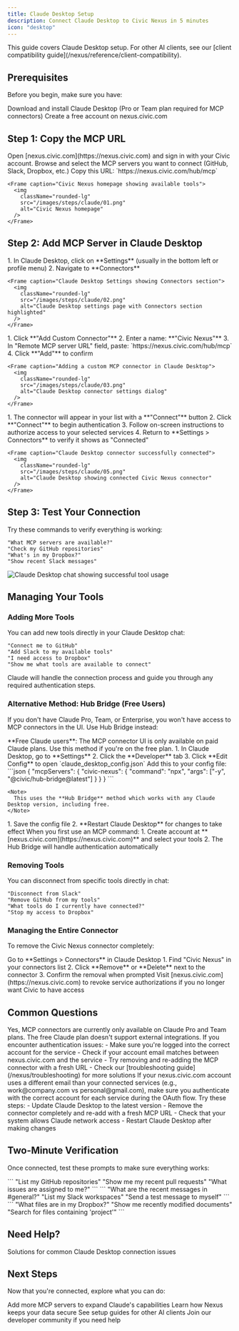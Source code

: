 ```yaml
---
title: Claude Desktop Setup
description: Connect Claude Desktop to Civic Nexus in 5 minutes
icon: "desktop"
---
```


<Note>
  This guide covers Claude Desktop setup. For other AI clients, see our [client compatibility guide](/nexus/reference/client-compatibility).
</Note>

## Prerequisites

Before you begin, make sure you have:

<CardGroup cols={2}>
  <Card title="Claude Desktop" icon="robot" href="https://claude.ai">
    Download and install Claude Desktop (Pro or Team plan required for MCP connectors)
  </Card>
  <Card title="Civic Account" icon="user" href="https://nexus.civic.com">
    Create a free account on nexus.civic.com
  </Card>
</CardGroup>

## Step 1: Copy the MCP URL

<Steps>
  <Step title="Visit nexus.civic.com">
    Open [nexus.civic.com](https://nexus.civic.com) and sign in with your Civic account.
  </Step>
  <Step title="Select your tools">
    Browse and select the MCP servers you want to connect (GitHub, Slack, Dropbox, etc.)
  </Step>
  <Step title="Copy the MCP URL">
    Copy this URL: `https://nexus.civic.com/hub/mcp`
    
    <Frame caption="Civic Nexus homepage showing available tools">
      <img
        className="rounded-lg"
        src="/images/steps/claude/01.png"
        alt="Civic Nexus homepage"
      />
    </Frame>
  </Step>
</Steps>

## Step 2: Add MCP Server in Claude Desktop

<Steps>
  <Step title="Open Claude Desktop Settings">
    1. In Claude Desktop, click on **Settings** (usually in the bottom left or profile menu)
    2. Navigate to **Connectors**
    
    <Frame caption="Claude Desktop Settings showing Connectors section">
      <img
        className="rounded-lg"
        src="/images/steps/claude/02.png"
        alt="Claude Desktop settings page with Connectors section highlighted"
      />
    </Frame>
  </Step>
  
  <Step title="Add Custom Connector">
    1. Click **"Add Custom Connector"**
    2. Enter a name: **"Civic Nexus"**  
    3. In "Remote MCP server URL" field, paste: `https://nexus.civic.com/hub/mcp`
    4. Click **"Add"** to confirm
    
    <Frame caption="Adding a custom MCP connector in Claude Desktop">
      <img
        className="rounded-lg"
        src="/images/steps/claude/03.png"
        alt="Claude Desktop connector settings dialog"
      />
    </Frame>
  </Step>
  
  <Step title="Connect and Authenticate">
    1. The connector will appear in your list with a **"Connect"** button
    2. Click **"Connect"** to begin authentication
    3. Follow on-screen instructions to authorize access to your selected services
    4. Return to **Settings > Connectors** to verify it shows as "Connected"
    
    <Frame caption="Claude Desktop connector successfully connected">
      <img
        className="rounded-lg"
        src="/images/steps/claude/05.png"
        alt="Claude Desktop showing connected Civic Nexus connector"
      />
    </Frame>
  </Step>
</Steps>

## Step 3: Test Your Connection

Try these commands to verify everything is working:

```
"What MCP servers are available?"
"Check my GitHub repositories"  
"What's in my Dropbox?"
"Show recent Slack messages"
```

<Frame caption="Claude Desktop successfully using connected tools">
  <img
    className="rounded-lg"
    src="/images/steps/claude/04.png"
    alt="Claude Desktop chat showing successful tool usage"
  />
</Frame>

## Managing Your Tools

### Adding More Tools

You can add new tools directly in your Claude Desktop chat:

```
"Connect me to GitHub"
"Add Slack to my available tools"  
"I need access to Dropbox"
"Show me what tools are available to connect"
```

Claude will handle the connection process and guide you through any required authentication steps.

### Alternative Method: Hub Bridge (Free Users)

If you don't have Claude Pro, Team, or Enterprise, you won't have access to MCP connectors in the UI. Use Hub Bridge instead:

<Warning>
**Free Claude users**: The MCP connector UI is only available on paid Claude plans. Use this method if you're on the free plan.
</Warning>

<Steps>
  <Step title="Open configuration file">
    1. In Claude Desktop, go to **Settings**
    2. Click the **Developer** tab  
    3. Click **Edit Config** to open `claude_desktop_config.json`
  </Step>
  
  <Step title="Add Hub Bridge configuration">
    Add this to your config file:
    ```json
    {
      "mcpServers": {
        "civic-nexus": {
          "command": "npx",
          "args": ["-y", "@civic/hub-bridge@latest"]
        }
      }
    }
    ```
    
    <Note>
      This uses the **Hub Bridge** method which works with any Claude Desktop version, including free.
    </Note>
  </Step>
  
  <Step title="Save and restart">
    1. Save the config file
    2. **Restart Claude Desktop** for changes to take effect
  </Step>
  
  <Step title="First-time setup">
    When you first use an MCP command:
    1. Create account at **[nexus.civic.com](https://nexus.civic.com)** and select your tools
    2. The Hub Bridge will handle authentication automatically
  </Step>
</Steps>

### Removing Tools

You can disconnect from specific tools directly in chat:

```
"Disconnect from Slack"  
"Remove GitHub from my tools"
"What tools do I currently have connected?"
"Stop my access to Dropbox"
```

### Managing the Entire Connector

To remove the Civic Nexus connector completely:

<Steps>
  <Step title="Access connectors">
    Go to **Settings > Connectors** in Claude Desktop
  </Step>
  <Step title="Remove connector">
    1. Find "Civic Nexus" in your connectors list
    2. Click **Remove** or **Delete** next to the connector
    3. Confirm the removal when prompted
  </Step>
  <Step title="Clean up (optional)">
    Visit [nexus.civic.com](https://nexus.civic.com) to revoke service authorizations if you no longer want Civic to have access
  </Step>
</Steps>

## Common Questions

<AccordionGroup>
  <Accordion title="Do I need a paid Claude plan?">
    Yes, MCP connectors are currently only available on Claude Pro and Team plans. The free Claude plan doesn't support external integrations.
  </Accordion>
  
  <Accordion title="What if authentication fails?">
    If you encounter authentication issues:
    - Make sure you're logged into the correct account for the service
    - Check if your account email matches between nexus.civic.com and the service
    - Try removing and re-adding the MCP connector with a fresh URL
    - Check our [troubleshooting guide](/nexus/troubleshooting) for more solutions
  </Accordion>
  
  <Accordion title="Can I use different email addresses?">
    If your nexus.civic.com account uses a different email than your connected services (e.g., work@company.com vs personal@gmail.com), make sure you authenticate with the correct account for each service during the OAuth flow.
  </Accordion>
  
  <Accordion title="My connector shows as disconnected">
    Try these steps:
    - Update Claude Desktop to the latest version
    - Remove the connector completely and re-add with a fresh MCP URL
    - Check that your system allows Claude network access
    - Restart Claude Desktop after making changes
  </Accordion>
</AccordionGroup>

## Two-Minute Verification

Once connected, test these prompts to make sure everything works:

<Tabs>
  <Tab title="If you selected GitHub">
    ```
    "List my GitHub repositories"
    "Show me my recent pull requests"
    "What issues are assigned to me?"
    ```
  </Tab>
  <Tab title="If you selected Slack">
    ```
    "What are the recent messages in #general?"
    "List my Slack workspaces"
    "Send a test message to myself"
    ```
  </Tab>
  <Tab title="If you selected Dropbox">
    ```
    "What files are in my Dropbox?"
    "Show me recently modified documents"
    "Search for files containing 'project'"
    ```
  </Tab>
</Tabs>

## Need Help?

<Card title="Troubleshooting Guide" icon="wrench" href="/nexus/troubleshooting">
  Solutions for common Claude Desktop connection issues
</Card>

## Next Steps

Now that you're connected, explore what you can do:

<CardGroup cols={2}>
  <Card title="Browse More Servers" icon="server" href="/nexus/reference/servers">
    Add more MCP servers to expand Claude's capabilities
  </Card>
  <Card title="Security Details" icon="shield-check" href="/nexus/reference/security">
    Learn how Nexus keeps your data secure
  </Card>
  <Card title="Client Compatibility" icon="table" href="/nexus/reference/client-compatibility">
    See setup guides for other AI clients
  </Card>
  <Card title="Get Support" icon="slack" href="https://join.slack.com/t/civic-developers/shared_invite/zt-37tv9fyo7-aDT43mUjOFQwdQFmfZLTRw">
    Join our developer community if you need help
  </Card>
</CardGroup>
